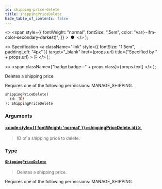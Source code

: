 ```yaml
---
id: shipping-price-delete
title: shippingPriceDelete
hide_table_of_contents: false
---
```


  <>
    <span
      style={{
        fontWeight: "normal",
        fontSize: ".5em",
        color: "var(--ifm-color-secondary-darkest)",
      }}
    >
      &nbsp;●&nbsp;
    </span>
  </>
);

  <>
    Specification
    <a
      className="link"
      style={{ fontSize: "1.5em", paddingLeft: "4px" }}
      target="\_blank"
      href={props.url}
      title={"Specified by " + props.url}
    >
      ⎘
    </a>
  </>
);

  <>
    <span className={"badge badge--" + props.class}>{props.text}</span>
  </>
);

Deletes a shipping price.

Requires one of the following permissions: MANAGE_SHIPPING.

```graphql
shippingPriceDelete(
  id: ID!
): ShippingPriceDelete
```

### Arguments

#### [<code style={{ fontWeight: 'normal' }}>shippingPriceDelete.<b>id</b></code>](#)<Bullet />[`ID!`](../../../api-reference/miscellaneous/scalars/id) <Badge class="secondary" text="non-null"/> <Badge class="secondary" text="scalar"/> <Badge class="secondary" text="miscellaneous"/>

> ID of a shipping price to delete.

### Type

#### [`ShippingPriceDelete`](../../../api-reference/shipping/objects/shipping-price-delete) <Badge class="secondary" text="object"/> <Badge class="secondary" text="shipping"/>

> Deletes a shipping price.

Requires one of the following permissions: MANAGE_SHIPPING.

>
